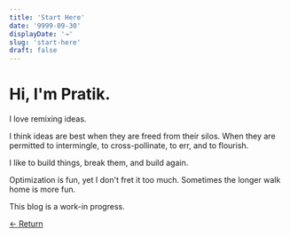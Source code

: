 ```yaml
---
title: 'Start Here'
date: '9999-09-30'
displayDate: '→'
slug: 'start-here'
draft: false
---
```


# Hi, I'm Pratik.

I love remixing ideas.

I think ideas are best when they are freed from their silos. When they are permitted to intermingle, to cross-pollinate, to err, and to flourish.

I like to build things, break them, and build again.

Optimization is fun, yet I don't fret it too much. Sometimes the longer walk home is more fun.

This blog is a work-in progress.

[← Return](/)
